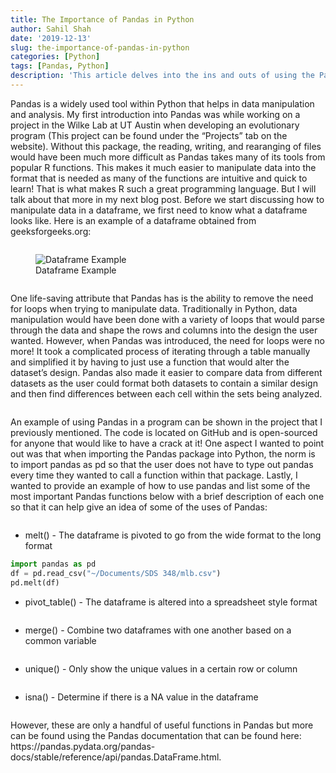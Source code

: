 ```yaml
---
title: The Importance of Pandas in Python
author: Sahil Shah
date: '2019-12-13'
slug: the-importance-of-pandas-in-python
categories: [Python]
tags: [Pandas, Python]
description: 'This article delves into the ins and outs of using the Pandas dataframe in Python. Currently being updated.'
---
```

  Pandas is a widely used tool within Python that helps in data manipulation and analysis. My first introduction into Pandas was while working on a project in the Wilke Lab at UT Austin when developing an evolutionary program (This project can be found under the "Projects" tab on the website). Without this package, the reading, writing, and rearanging of files would have been much more difficult as Pandas takes many of its tools from popular R functions. This makes it much easier to manipulate data into the format that is needed as many of the functions are intuitive and quick to learn! That is what makes R such a great programming language. But I will talk about that more in my next blog post. Before we start discussing how to manipulate data in a dataframe, we first need to know what a dataframe looks like. Here is an example of a dataframe obtained from geeksforgeeks.org:
```R
```
![Dataframe Example](../../static/img/dataframe_ex.png)
```R
```
  One life-saving attribute that Pandas has is the ability to remove the need for loops when trying to manipulate data. Traditionally in Python, data manipulation would have been done with a variety of loops that would parse through the data and shape the rows and columns into the design the user wanted. However, when Pandas was introduced, the need for loops were no more! It took a complicated process of iterating through a table manually and simplified it by having to just use a function that would alter the dataset's design. Pandas also made it easier to compare data from different datasets as the user could format both datasets to contain a similar design and then find differences between each cell within the sets being analyzed.
```R
```
  An example of using Pandas in a program can be shown in the project that I previously mentioned. The code is located on GitHub and is open-sourced for anyone that would like to have a crack at it! One aspect I wanted to point out was that when importing the Pandas package into Python, the norm is to import pandas as pd so that the user does not have to type out pandas every time they wanted to call a function within that package. Lastly, I wanted to provide an example of how to use pandas and list some of the most important Pandas functions below with a brief description of each one so that it can help give an idea of some of the uses of Pandas:
```R
```
- melt() - The dataframe is pivoted to go from the wide format to the long format
```python
import pandas as pd
df = pd.read_csv("~/Documents/SDS 348/mlb.csv")
pd.melt(df)
```
- pivot_table() - The dataframe is altered into a spreadsheet style format
```R
```
- merge() - Combine two dataframes with one another based on a common variable
```python
```
- unique() - Only show the unique values in a certain row or column
```R
```
- isna() - Determine if there is a NA value in the dataframe
```R
```
However, these are only a handful of useful functions in Pandas but more can be found using the Pandas documentation that can be found here: https://pandas.pydata.org/pandas-docs/stable/reference/api/pandas.DataFrame.html.